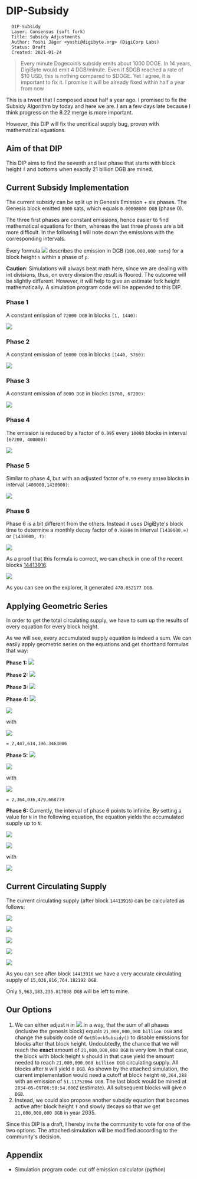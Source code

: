 = DIP-Subsidy =

<pre>
  DIP-Subsidy
  Layer: Consensus (soft fork)
  Title: Subsidy Adjustments
  Author: Yoshi Jäger <yoshi@digibyte.org> (DigiCorp Labs)
  Status: Draft
  Created: 2021-01-24
</pre>

<blockquote>Every minute Dogecoin’s subsidy emits about 1000 DOGE. In 14 years, DigiByte would emit 4 DGB/minute. Even if $DGB reached a rate of $10 USD, this is nothing compared to $DOGE. Yet I agree, it is important to fix it. I promise it will be already fixed within half a year from now
</blockquote>
This is a tweet that I composed about half a year ago. I promised to fix the Subsidy Algorithm by today and here we are. I am a few days late because I think progress on the 8.22 merge is more important.

However, this DIP will fix the uncritical supply bug, proven with mathematical equations.

== Aim of that DIP ==

This DIP aims to find the seventh and last phase that starts with block height <code>f</code> and bottoms when exactly 21 billion DGB are mined.

== Current Subsidy Implementation ==

The current subsidy can be split up in Genesis Emission + six phases. The Genesis block emitted <code>8000</code> sats, which equals <code>0.00008000 DGB</code> (phase 0).

The three first phases are constant emissions, hence easier to find mathematical equations for them, whereas the last three phases are a bit more difficult. In the following I will note down the emissions with the corresponding intervals.

Every formula <img src="https://render.githubusercontent.com/render/math?math=e_{p}(n)"> describes the emission in DGB (<code>100,000,000 sats</code>) for a block height <code>n</code> within a phase of <code>p</code>.

'''Caution''': Simulations will always beat math here, since we are dealing with int divisions, thus, on every division the result is floored. The outcome will be slightly different. However, it will help to give an estimate fork height mathematically. A simulation program code will be appended to this DIP.

=== Phase 1 ===

A constant emission of <code>72000 DGB</code> in blocks <code>[1, 1440)</code>:

<img src="https://render.githubusercontent.com/render/math?math=e_{1}(n)=72000">

=== Phase 2 ===

A constant emission of <code>16000 DGB</code> in blocks <code>[1440, 5760)</code>:

<img src="https://render.githubusercontent.com/render/math?math=e_{2}(n)=16000">

=== Phase 3 ===

A constant emission of <code>8000 DGB</code> in blocks <code>[5760, 67200)</code>:

<img src="https://render.githubusercontent.com/render/math?math=e_{3}(n)=8000">

=== Phase 4 ===

The emission is reduced by a factor of <code>0.995</code> every <code>10080</code> blocks in interval <code>[67200, 400000)</code>:

<img src="https://render.githubusercontent.com/render/math?math=e_{4}(n)=8000*0.995^{(1%2B\lfloor\frac{n-67200}{10080}\rfloor)}">

=== Phase 5 ===

Similar to phase 4, but with an adjusted factor of <code>0.99</code> every <code>80160</code> blocks in interval <code>[400000,1430000)</code>:

<img src="https://render.githubusercontent.com/render/math?math=e_{5}(n)=2459*0.99^{(1%2B\lfloor\frac{n-400000}{80160}\rfloor)}">

=== Phase 6 ===

Phase 6 is a bit different from the others. Instead it uses DigiByte's block time to determine a monthly decay factor of <code>0.98884</code> in interval <code>[1430000,∞)</code> or <code>[1430000, f)</code>:

<img src="https://render.githubusercontent.com/render/math?math=e_{6}(n)=\frac{1}{2}*2157*0.98884^{\lfloor\frac{(n - 1430000) * 15}{3600*24*365/12}\rfloor}">

As a proof that this formula is correct, we can check in one of the recent blocks [https://chainz.cryptoid.info/dgb/block.dws?14413916.htm 14413916].

<img src="https://render.githubusercontent.com/render/math?math=e_{6}(14413916)=\frac{1}{2}*2157*0.98884^{\lfloor\frac{(14413916 - 1430000) * 15}{3600*24*365/12}\rfloor}=470.0521773">

As you can see on the explorer, it generated <code>470.052177 DGB</code>.

== Applying Geometric Series ==

In order to get the total circulating supply, we have to sum up the results of every equation for every block height.

As we will see, every accumulated supply equation is indeed a sum. We can easily apply geometric series on the equations and get shorthand formulas that way:

'''Phase 1:''' <img src="https://render.githubusercontent.com/render/math?math=\overline{e}_{1}=\sum_{n=1}^{1440-1}72000=1439*72000=103,608,000">

'''Phase 2:''' <img src="https://render.githubusercontent.com/render/math?math=\overline{e}_{2}=\sum_{n=1440}^{5760-1}16000=4319*16000=69,104,000">

'''Phase 3:''' <img src="https://render.githubusercontent.com/render/math?math=\overline{e}_{3}=\sum_{n=5760}^{67200-1}8000=61439*8000=491,512,000">

'''Phase 4:''' <img src="https://render.githubusercontent.com/render/math?math=\overline{e}_{4}=\sum_{n=67200}^{400000-1}8000*0.995^{1%2B\lfloor\frac{n-67200}{10080}\rfloor}">

<img src="https://render.githubusercontent.com/render/math?math==10080 * 8000 * (\frac{1-0.995^{p_{max}}}{1 - 0.995} - 1 %2B \frac{(n - 67200) \: mod \: 10080}{10080} * 0.995^{p_{max}})">

with

<img src="https://render.githubusercontent.com/render/math?math=pmax = \lfloor \frac{n - 67200}{10080} \rfloor %2B 1">

<code>= 2,447,614,196.3463006</code>

'''Phase 5:''' <img src="https://render.githubusercontent.com/render/math?math=\overline{e}_{5}=\sum_{n=400000}^{1430000-1}2459*0.99^{1%2B\lfloor\frac{n-400000}{80160}\rfloor}">

<img src="https://render.githubusercontent.com/render/math?math==80160 * 2459 * (\frac{1-0.99^{p_{max}}}{1 - 0.99} - 1 %2B \frac{(n - 400000) \: mod \: 80160}{80160} * 0.99^{p_{max}})">

with

<img src="https://render.githubusercontent.com/render/math?math=pmax = \lfloor \frac{n - 400000}{80160} \rfloor %2B 1">

<code>= 2,364,016,479.668779</code>

'''Phase 6:''' Currently, the interval of phase 6 points to infinite. By setting a value for <code>N</code> in the following equation, the equation yields the accumulated supply up to <code>N</code>:

<img src="https://render.githubusercontent.com/render/math?math=\overline{e}_{6}(N)=\frac{1}{2}*2157*\sum_{n=1430000}^{N}(\frac{98884}{100000})^{\frac{n-1430000}{175200}}">

<img src="https://render.githubusercontent.com/render/math?math==\frac{1}{2}*2157*175200*(\frac{1- 0.98884^{p_{last}(N)}}{1- 0.98884} %2B 0.98884^{p_{last}(N)} * \frac{(N - 1430000) \: mod \:  175200}{175200})">

with

<img src="https://render.githubusercontent.com/render/math?math=p_{last}(N):=\lfloor \frac{N-1430000}{175200} \rfloor, N \in \mathbb{N}^{%2b}, N \ge 1430000">

== Current Circulating Supply ==

The current circulating supply (after block <code>14413916</code>) can be calculated as follows:

<img src="https://render.githubusercontent.com/render/math?math=e_{total}(N=14413916) = 0.00008000 %2B \overline{e}_{1} %2B \overline{e}_{2} %2B \overline{e}_{3} %2B \overline{e}_{4} %2B \overline{e}_{5} %2B \overline{e}_{6}(14413916)">

<img src="https://render.githubusercontent.com/render/math?math==0.00008000 %2B 103,608,000 %2B 69,104,000 %2B 491,512,000 %2B 2,447,614,196.3463006 %2B 2,364,016,479.668779 %2B \overline{e}_{6}(14413916)">

<img src="https://render.githubusercontent.com/render/math?math==5,475,854,676.01516 %2B \overline{e}_{6}(14413916)">

<img src="https://render.githubusercontent.com/render/math?math==5,475,854,676.01516 %2B 9,560,962,088.167032">

<img src="https://render.githubusercontent.com/render/math?math==15,036,816,764.182192">

As you can see after block <code>14413916</code> we have a very accurate circulating supply of <code>15,036,816,764.182192 DGB</code>.

Only <code>5,963,183,235.817808 DGB</code> will be left to mine.

== Our Options ==

# We can either adjust <code>N</code> in <img src="https://render.githubusercontent.com/render/math?math=\overline{e}_{6}(N)"> in a way, that the sum of all phases (inclusive the genesis block) equals <code>21,000,000,000 billion DGB</code> and change the subsidy code of <code>GetBlockSubsidy()</code> to disable emissions for blocks after that block height. Undoubtedly, the chance that we will reach the '''exact''' amount of <code>21,000,000,000 DGB</code> is very low. In that case, the block with block height <code>N</code> should in that case yield the amount needed to reach <code>21,000,000,000 billion DGB</code> circulating supply. All blocks after <code>N</code> will yield <code>0 DGB</code>. As shown by the attached simulation, the current implementation would need a cutoff at block height <code>40,264,288</code> with an emission of <code>51.11752064 DGB</code>. The last block would be mined at <code>2034-05-09T06:50:54.000Z</code> (estimate). All subsequent blocks will give <code>0 DGB</code>.
# Instead, we could also propose another subsidy equation that becomes active after block height <code>f</code> and slowly decays so that we get <code>21,000,000,000 DGB</code> in year 2035.

Since this DIP is a draft, I hereby invite the community to vote for one of the two options. The attached simulation will be modified according to the community's decision.

== Appendix ==

* Simulation program code: cut off emission calculator (python)
